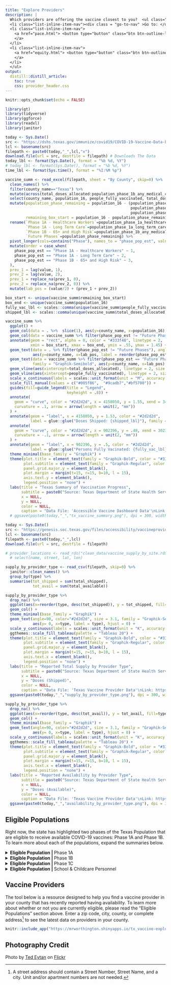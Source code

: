 ```yaml
---
title: "Explore Providers"
description: |
  Which providers are offering the vaccine closest to you?  <ul class="list-inline title-nav"> 
  <li class="list-inline-item-nav"><div class = "go-to-nav" >Go to: </div></li>
  <li class="list-inline-item-nav">
    <a href="pace.html"> <button type="button" class="btn btn-outline-light mb-2"> Pace </button> 
    </a>
  </li>
  <li class="list-inline-item-nav">
    <a href="equity.html"> <button type="button" class="btn btn-outline-light mb-2"> Equity </button> 
    </a>
  </li>
  </ul>
output: 
  distill::distill_article:
    toc: true
    css: provider_header.css
---
```


```r
knitr::opts_chunk$set(echo = FALSE)
```


```r

library(gt)
library(tidyverse)
library(ggforce)
library(readxl)
library(janitor)

today <- Sys.Date()
src <- "https://dshs.texas.gov/immunize/covid19/COVID-19-Vaccine-Data-by-County.xls" # URL For Daily COVID Data
lcl <- basename(src)
filepath <- paste0(today,"_",lcl,"x")
download.file(url = src, destfile = filepath) # Downloads The Data
today_lbl <- format(Sys.Date(), format = "%b %d, %Y")
# today_lbl <- format(Sys.Date(), format = "%b %d, %Y")
time_lbl <- format(Sys.time(), format = "%I:%M %p")

vaccine_summ <- read_excel(filepath, sheet = "By County", skip=0) %>% 
  clean_names() %>% 
  filter(county_name=="Texas") %>% 
  mutate(across(total_doses_allocated:population_phase_1b_any_medical_condition, as.numeric)) %>%
  select(county_name, population_16, people_fully_vaccinated, total_doses_allocated, starts_with("population_phase_")) %>% 
  mutate(population_phase_remaining = population_16 - (population_phase_1a_healthcare_workers +
                                                       population_phase_1a_long_term_care_residents +
                                                       population_phase_1b_any_medical_condition),
         remaining_box_start = population_16 - population_phase_remaining) %>%
  rename(`Phase 1A - Healthcare Workers`=population_phase_1a_healthcare_workers, 
         `Phase 1A - Long Term Care`=population_phase_1a_long_term_care_residents, 
         `Phase 1B - 65+ and High Risk`=population_phase_1b_any_medical_condition,
         `Future Phases`=population_phase_remaining) %>%
  pivot_longer(cols=contains("Phase"), names_to = "phase_pop_est", values_to = "value") %>%
  mutate(order = case_when(
    phase_pop_est == "Phase 1A - Healthcare Workers" ~ 1,
    phase_pop_est == "Phase 1A - Long Term Care" ~ 2,
    phase_pop_est == "Phase 1B - 65+ and High Risk" ~ 3,
  ),
  prev_1 = lag(value, 1),
  prev_2 = lag(value, 2),
  prev_1 = replace_na(prev_1, 0),
  prev_2 = replace_na(prev_2, 0)) %>% 
  mutate(lab_pos = (value/2) + (prev_1 + prev_2)) 

box_start <- unique(vaccine_summ$remaining_box_start)
box_end <- unique(vaccine_summ$population_16)
fully_vac_lbl <- scales::comma(unique(vaccine_summ$people_fully_vaccinated))
shipped_lbl <- scales::comma(unique(vaccine_summ$total_doses_allocated))

vaccine_summ %>%
  ggplot() +
  geom_col(data = . %>%  slice(1), aes(y=county_name, x=population_16), fill = "#333f48", alpha = .05) +
  geom_col(data = vaccine_summ %>% filter(phase_pop_est != "Future Phases"), aes(y=county_name, x=value, fill = reorder(phase_pop_est,desc(order))), alpha=.7) +
  annotate(geom = "rect", alpha = 0, color = "#333f48", linetype = 2, 
           xmin = box_start, xmax = box_end, ymin = .55, ymax = 1.45) +
  geom_text(data = . %>% filter(phase_pop_est != "Future Phases"), angle=90, color="white", size = 3.1, family = "Graphik-Semibold",
            aes(y=county_name, x=lab_pos, label = reorder(phase_pop_est,desc(order)))) +
  geom_text(data = vaccine_summ %>% filter(phase_pop_est == "Future Phases"), color="#2d2d2d", size = 6,  hjust = 0.35,
            family = "Graphik-Semibold", aes(y=county_name, x=lab_pos), label = "Remaining Pop. (16+) in Future Phases") +
  geom_vline(aes(xintercept=total_doses_allocated), linetype = 2, size = .9, color = "#2d2d2d") +
  geom_vline(aes(xintercept=people_fully_vaccinated), linetype = 2, size = .9, color = "#2d2d2d") +
  scale_x_continuous(labels = scales::unit_format(unit = "M", accuracy = 1, scale = 1e-6)) +
  scale_fill_manual(values = c("#005f86",  "#9cadb7","#bf5700")) +
  guides(fill=guide_legend(title = "Legend",
                           keyheight = .8)) +
  annotate(
    geom = "curve", color = "#2d2d2d", x = 4158050, y = 1.55, xend = 3458050, yend = 1.5,
    curvature = .1, arrow = arrow(length = unit(2, "mm"))
  ) +
  annotate(geom = "label", x = 4158050, y = 1.53, color = "#2d2d2d", 
           label = glue::glue("Doses Shipped: {shipped_lbl}"), family = "Graphik", hjust = "left") +
  annotate(
    geom = "curve", color = "#2d2d2d", x = 902396, y = .48, xend = 302396, yend = .54 , 
    curvature = -.1, arrow = arrow(length = unit(2, "mm"))
  ) +
  annotate(geom = "label", x = 902396, y = .5, color = "#2d2d2d", 
           label = glue::glue("Persons Fully Vacinated: {fully_vac_lbl}"), family = "Graphik", hjust = "left") +
  theme_minimal(base_family = "Graphik") +
  theme(plot.title = element_text(family = "Graphik-Bold", color = "#333f48", size =20),
        plot.subtitle = element_text(family = "Graphik-Regular", color = "#333f48", margin = margin(b=15)),
        panel.grid.major.y = element_blank(),
        plot.margin = margin(t=15, r=15, b=10, l = 15),
        axis.text.y = element_blank(),
        legend.position = "none") +
  labs(title = "Texas Summary of Vaccination Progress",
       subtitle = paste0("Source: Texas Department of State Health Services. As of ", today_lbl, " at ", time_lbl),
       x = NULL,
       y = NULL,
       color = NULL,
       caption = "Data File: 'Accessible Vaccine Dashboard Data'\nLink: https://dshs.texas.gov/immunize/covid19/COVID-19-Vaccine-Data-by-County.xls\nChart by: @mrworthington") #+
  # ggsave(paste0(today,"_","tx_vaccine_summary.png"), dpi = 300, width = 11, height = 4.5)

```

```r
today <- Sys.Date()
src <- "https://genesis.soc.texas.gov/files/accessibility/vaccineprovideraccessibilitydata.csv"
lcl <- basename(src)
filepath <- paste0(today,"_",lcl)
download.file(url = src, destfile = filepath)

# provider_locations <- read_rds("clean_data/vaccine_supply_by_site.rds") %>%
  # select(name, street, lat, lon)

supply_by_provider_type <- read_csv(filepath, skip=0) %>%
  janitor::clean_names() %>% 
  group_by(type) %>% 
  summarise(tot_shipped = sum(total_shipped),
            tot_avail = sum(total_available)) 

supply_by_provider_type %>% 
  drop_na() %>% 
  ggplot(aes(x=reorder(type, desc(tot_shipped)), y = tot_shipped, fill=type)) +
  geom_col() +
  theme_minimal(base_family = "Graphik") +
  geom_text(angle=90, color="#2d2d2d", size = 3.1, family = "Graphik-Semibold",
            aes(y= 0, x=type, label = type), hjust = 0) +
  scale_y_continuous(labels = scales::unit_format(unit = "K", accuracy = 1, scale = 1e-3)) +
  ggthemes::scale_fill_tableau(palette = "Tableau 20") +
  theme(plot.title = element_text(family = "Graphik-Bold", color = "#333f48", size =20),
        plot.subtitle = element_text(family = "Graphik-Regular", color = "#333f48", margin = margin(b=15)),
        panel.grid.major.y = element_blank(),
        plot.margin = margin(t=15, r=15, b=10, l = 15),
        axis.text.x = element_blank(),
        legend.position = "none") +
  labs(title = "Reported Total Supply by Provider Type",
       subtitle = paste0("Source: Texas Department of State Health Services. As of ", today_lbl, " at ", time_lbl),
       x = NULL,
       y = "Doses (Shipped)",
       color = NULL,
       caption = "Data File: 'Texas Vaccine Provider Data'\nLink: https://genesis.soc.texas.gov/files/accessibility/vaccineprovideraccessibilitydata.csv\nChart by: @mrworthington") +
  ggsave(paste0(today,"_","supply_by_provider_type.png"), dpi = 300, width = 11, height = 4.5)

supply_by_provider_type %>% 
  drop_na() %>% 
  ggplot(aes(x=reorder(type, desc(tot_avail)), y = tot_avail, fill=type)) +
  geom_col() +
  theme_minimal(base_family = "Graphik") +
  geom_text(angle=90, color="#2d2d2d", size = 3.1, family = "Graphik-Semibold",
            aes(y= 0, x=type, label = type), hjust = 0) +
  scale_y_continuous(labels = scales::unit_format(unit = "K", accuracy = 1, scale = 1e-3)) +
  ggthemes::scale_fill_tableau(palette = "Tableau 20") +
  theme(plot.title = element_text(family = "Graphik-Bold", color = "#333f48", size =20),
        plot.subtitle = element_text(family = "Graphik-Regular", color = "#333f48", margin = margin(b=15)),
        panel.grid.major.y = element_blank(),
        plot.margin = margin(t=15, r=15, b=10, l = 15),
        axis.text.x = element_blank(),
        legend.position = "none") +
  labs(title = "Reported Availability by Provider Type",
       subtitle = paste0("Source: Texas Department of State Health Services. As of ", today_lbl, " at ", time_lbl),
       x = NULL,
       y = "Doses (Available)",
       color = NULL,
       caption = "Data File: 'Texas Vaccine Provider Data'\nLink: https://genesis.soc.texas.gov/files/accessibility/vaccineprovideraccessibilitydata.csv\nChart by: @mrworthington") +
  ggsave(paste0(today,"_","availability_by_provider_type.png"), dpi = 300, width = 11, height = 4.5)
```


## Eligible Populations

Right now, the state has highlighted two phases of the Texas Population that are eligible to receive available COVID-19 vaccines: Phase 1A and Phase 1B. To learn more about each of the populations, expand the summaries below.

<details class = "l-body">
<summary><strong>Eligible Population | </strong>Phase 1A</summary>

\newline

Below is a description of the Phase 1A population, as described by [the Texas Department of State Health Services](https://dshs.texas.gov/coronavirus/immunize/vaccine/EVAP-Phase1A.pdf).

<!-- ## Phase 1A {.unlisted .unnumbered} -->

### First Tier

* Paid and unpaid workers in hospital settings working directly with patients who are positive or at high risk for COVID-19. Such as but not limited to:
  * Physicians, nurses, respiratory therapists and other support staff (custodial staff, etc.)
  * Additional clinical staff providing supporting laboratory, pharmacy, diagnostic and/or rehabilitation services
  * Others having direct contact with patients or infectious materials
* Long-term care staff working directly with vulnerable residents. Includes:
  * Direct care providers at nursing homes, assisted living facilities, and state supported living centers
  * Physicians, nurses, personal care assistants, custodial, food service staff
* EMS providers who engage in 9-1-1 emergency services like pre-hospital care and
transport
* Home health care workers, including hospice care, who directly interface with
vulnerable and high-risk patients
* Residents of long-term care facilities

### Second Tier

* Staff in outpatient care settings who interact with symptomatic patients. Such as but not limited to:
  * Physicians, nurses, and other support staff (custodial staff, etc.)
  * Clinical staff providing diagnostic, laboratory, and/or rehabilitation services 
  * Non 9-1-1 transport for routine care
  * Healthcare workers in corrections and detention facilities
* Direct care staff in freestanding emergency medical care facilities and urgent care clinics
* Community pharmacy staff who may provide direct services to clients, including
vaccination or testing for individuals who may have COVID
* Public health and emergency response staff directly involved in administration of COVID
testing and vaccinations
* Last responders who provide mortuary or death services to decedents with COVID-19.
Includes:
  * Embalmers and funeral home workers who have direct contact with decedents 
  * Medical examiners and other medical certifiers who have direct contact with decedents
* School nurses who provide health care to students and teachers

```r

library(gt)
library(tidyverse)
library(readxl)
library(janitor)

today <- Sys.Date()
src <- "https://dshs.texas.gov/immunize/covid19/COVID-19-Vaccine-Data-by-County.xls" # URL For Daily COVID Data
lcl <- basename(src)
filepath <- paste0(today,"_",lcl,"x")
download.file(url = src, destfile = filepath) # Downloads The Data

read_excel(filepath, sheet = "By County", skip=0) %>% 
  clean_names() %>% 
  select(county_name, total_doses_allocated, vaccine_doses_administered) %>% 
  mutate(total_doses_allocated = as.numeric(total_doses_allocated),
         vaccine_doses_administered = as.numeric(vaccine_doses_administered)) %>% 
  filter(county_name=="Texas") %>% 
  pivot_longer(cols=c(total_doses_allocated, vaccine_doses_administered), names_to = "type", values_to = "value") %>% 
  gt() %>% 
  tab_header(title = md("**Phase 1B Eligibility**"),
             subtitle = "Source: Texas Department of State Health Services | As of January 10th at 3:00PM CST") %>%
  tab_source_note(
    source_note = "*Unable to deduplicate figures for Commercial labs."
  ) %>% 
  tab_footnote(footnote = md("[Data: From the 'Accessible Dashboard Data' File, under the 'Tests' tab.](https://www.dshs.state.tx.us/coronavirus/additionaldata/)"), locations = cells_title("subtitle")) %>% 
    fmt_number(columns="value", suffixing=TRUE) %>% 
  cols_label(county_name=md("**Location**"),
             type=md("**Type**"),
             value=md("**Value**")) %>% 
  tab_options(
    grand_summary_row.background.color = "#f5f5f5",
    heading.title.font.weight = "800",
  )
```

</details>

<details class = "l-body">
<summary><strong>Eligible Population  | </strong>Phase 1B</summary>

\newline

Below is a description of the Phase 1B population, as described by [the Texas Department of State Health Services](https://dshs.texas.gov/coronavirus/immunize/vaccine/EVAP-Phase1B.pdf).

<!-- ## Phase 1B {.unlisted .unnumbered} -->

* People 65 years of age and older
* People 16 years of age and older with at least one chronic medical condition that puts
them at increased risk for severe illness from the virus that causes COVID-19, such as but not limited to:
  * Cancer
  * Chronic kidney disease
  * COPD (chronic obstructive pulmonary disease)
  * Heart conditions, such as heart failure, coronary artery disease or cardiomyopathies
  * Solid organ transplantation
  * Obesity and severe obesity (body mass index of 30 kg/m2 or higher)
  * Pregnancy
  * Sickle cell disease
  * Type 2 diabetes mellitus

</details>

<details class = "l-body">
<summary><strong>Eligible Population  | </strong>Phase 1C</summary>

\newline

Below is a description of the Phase 1C population, as described by [the Texas Department of State Health Services](https://dshs.texas.gov/coronavirus/immunize/vaccine/EVAP-Phase1C.pdf).

* People 50 to 64 years of age

</details>

<details class = "l-body">
<summary><strong>Eligible Population  | </strong>School & Childcare Personnel</summary>

\newline

Below is a description of the School & Childcare personnel outlined in a federal directive, as described by [the Texas Department of State Health Services](https://dshs.texas.gov/immunize/covid19/HHSDirectiveforCertainEducationalandChildCareWorkers.pdf).

<!-- ## School and Childcare Personnel {.unlisted .unnumbered} -->

With the [federal directive](https://dshs.texas.gov/immunize/covid19/HHSDirectiveforCertainEducationalandChildCareWorkers.pdf), the following education and child care personnel are now eligible to be vaccinated in Texas:

* Those who work in pre-primary, primary, and secondary schools;
* Head Start and Early Head Start programs (including teachers, staff, and bus drivers); and
* Those who work as or for licensed child care providers, including center-based and family care providers.

</details>

## Vaccine Providers

The tool below is a resource designed to help you find a vaccine provider in your county that has recently reported having availability. To learn more about whether or not you are currently eligible, please read the "Eligible Populations" section above. Enter a zip code, city, county, or complete address[^1] to see the latest data on providers in your county.

[^1]: A street address should contain a Street Number, Street Name, and a city. Unit and/or apartment numbers are not needed.

```r
knitr::include_app("https://mrworthington.shinyapps.io/tx_vaccine-explorer/", height = "1800px")
```

## Photography Credit {.appendix}

<span>Photo by <a href="https://www.tedeytan.com">Ted Eytan</a> on <a href="https://www.flickr.com/photos/taedc/30490299982/in/photolist-NNGFHA-NYZdwa-NwpdCG-NResH2-NYYMEX-NwpnXJ-NYYUYp-NsjKVh-MEQWbW-N29Gmf-ME7Xkd-MEQUEE-MEQSYJ-NbaP55-MEQJaG-MEEvbp-MEQRyE-MEQKJo-NbaMXL-NbaRwj-NbaQ8h-NwoDyA-NRdtkr-NNG3VY-NRdqde-NNFZts-NRenGk-N2a2Zd-NReh84-NVKZxu-N2aGRG-NRe48B-NRejWa-NReiCi-N1SaC2-NNGjL5-N1ScBT-NYZbcF-NRe2Cx-N1Rsdt-N1RgW6-NwoP8A-NRd3fr-N1QYfz-N1Rv9D-NRd8Gi-NYZ3bF">Flickr</a></span>